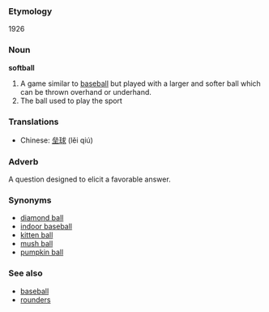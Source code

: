 ===Etymology===
1926

===Noun===
'''softball'''

#A game similar to [[baseball]] but played with a larger and softer ball which can be thrown overhand or underhand.
#The ball used to play the sport

===Translations===
*Chinese: [[垒球]] (lěi qiú)

===Adverb===

A question designed to elicit a favorable answer.

===Synonyms===
*[[diamond ball]]
*[[indoor baseball]]
*[[kitten ball]]
*[[mush ball]]
*[[pumpkin ball]]

===See also===
*[[baseball]]
*[[rounders]]